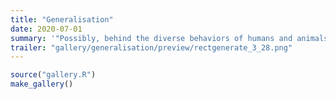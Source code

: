 ```yaml
---
title: "Generalisation"
date: 2020-07-01
summary: '"Possibly, behind the diverse behaviors of humans and animals, as behind the various motions of planets and stars, we may discern the operation of universal laws" (Roger Shepard)'
trailer: "gallery/generalisation/preview/rectgenerate_3_28.png"
---
```


```r
source("gallery.R")
make_gallery()
```
